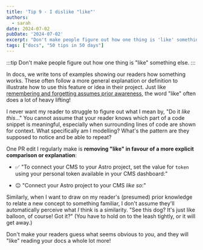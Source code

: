 ```yaml
---
title: 'Tip 9 - I dislike "like"'
authors:
  - sarah
date: 2024-07-02
pubDate: '2024-07-02'
excerpt: "Don't make people figure out how one thing is 'like' something else."
tags: ["docs", "50 tips in 50 days"]
---
```


:::tip
Don't make people figure out how one thing is "like" something else.
:::

In docs, we write tons of examples showing our readers how something works. These often follow a more general explanation or definition to illustrate how to use this feature or idea in their project. Just like [remembering and forgetting assumes prior awareness](/50-8-dont-forget), the word "like" often does a lot of heavy lifting! 

I never want my reader to struggle to figure out what I mean by, "Do it *like this*..." You cannot assume that your reader knows which part of a code snippet is meaningful, especially when surrounding lines of code are shown for context. What specifically am I modelling? What's the pattern are they supposed to notice and be able to repeat?

One PR edit I regularly make is **removing "like" in favour of a more explicit comparison or explanation**:

- ✅ "To connect your CMS to your Astro project, set the value for `token` using your personal token available in your CMS dashboard:"

- 😐 "Connect your Astro project to your CMS *like so*:"

Similarly, when I want to draw on my reader's (presumed) prior knowledge to relate a new concept to something familiar, I don't assume they'll automatically perceive what *I* think is a similarity. "See this dog? It's just like balloon, of course! Got it?" (You have to hold on to the leash tightly, or it will get away.)

Don't make your readers guess what seems obvious to *you*, and they will "like" reading your docs a whole lot more!


<LinkCard title="See the whole list of tips!" href="/blog/50-docs-tips-in-50-days" />